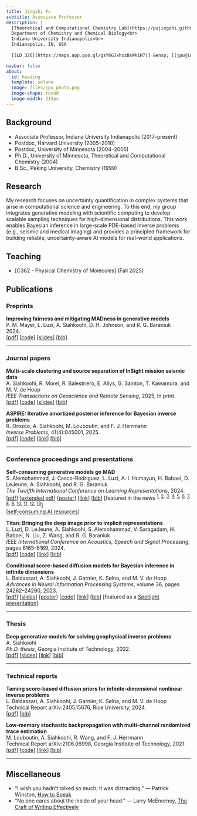 ```yaml
---
title: Jingzhi Pu
subtitle: Associate Professor
description: |
  [Theoretical and Computational Chemistry Lab](https://pujingzhi.github.io/)<br>
  Department of Chemistry and Chemical Biology<br>
  Indiana University Indianapolis<br>
  Indianapolis, IN, USA
  
  [[LD 326](https://maps.app.goo.gl/gsY6GJxhxzBsWk1H7)] &ensp; [[jpu@iu.edu](mailto:jpu@iu.edu)] &ensp; [[CV](./files/AliSiahkoohi-CV.pdf)] &ensp; [[GitHub](https://github.com/pujingzhi)] &ensp; [[Google Scholar](https://scholar.google.com/citations?user=RlYang0AAAAJ&hl=en)]

navbar: false
about:
  id: heading
  template: solana
  image: files/jpu_photo.png
  image-shape: round
  image-width: 215px
---
```


:::{#heading}
:::


## Background

- Associate Professor, Indiana University Indianapolis (2017--present)
- Postdoc, Harvard University (2005--2010)
- Postdoc, University of Minnesota (2004--2005)
- Ph.D., University of Minnesota, Theoretical and Computational Chemistry (2004)
- B.Sc., Peking University, Chemistry (1999)


## Research

My research focuses on uncertainty quantification in complex systems that arise in computational science and engineering. To this end, my group integrates generative modeling with scientific computing to develop scalable sampling techniques for high-dimensional distributions. This work enables Bayesian inference in large-scale PDE-based inverse problems (e.g., seismic and medical imaging) and provides a principled framework for building reliable, uncertainty-aware AI models for real-world applications.


## Teaching

- [C362 - Physical Chemistry of Molecules] (Fall 2025)

## Publications

### Preprints

**Improving fairness and mitigating MADness in generative models**  
P. M. Mayer, L. Luzi, A. Siahkoohi, D. H. Johnson, and R. G. Baraniuk  
2024.  
[[pdf](https://arxiv.org/abs/2405.13977)]
[[code](https://github.com/alisiahkoohi/torchhyper)]
[[slides](https://www.dropbox.com/scl/fi/5ajtqzg15vu4tpbqwc78d/slides.pdf?rlkey=zmdpkzht0o0ax9j9cu7y0aoir&st=l412imzl&dl=0)]
[[bib](https://raw.githubusercontent.com/alisiahkoohi/alisiahkoohi.github.io/master/files/MayerLuziSiahkoohiEtAl_2024.bib)]

---

### Journal papers

**Multi-scale clustering and source separation of InSight mission seismic data**  
A. Siahkoohi, R. Morel, R. Balestriero, E. Allys, G. Sainton, T. Kawamura, and M. V. de Hoop  
*IEEE Transactions on Geoscience and Remote Sensing*, 2025, In print.  
[[pdf](https://arxiv.org/abs/2305.16189)]
[[code](https://github.com/alisiahkoohi/facvae)]
[[slides](https://www.dropbox.com/s/ycwu3y3jik33xpo/slides.pdf?dl=0)]
[[bib](https://raw.githubusercontent.com/alisiahkoohi/alisiahkoohi.github.io/master/files/SiahkoohiMorelBalestrieroEtAl_2025.bib)]

**ASPIRE: Iterative amortized posterior inference for Bayesian inverse problems**  
R. Orozco, A. Siahkoohi, M. Louboutin, and F. J. Herrmann  
*Inverse Problems*, 41(4):045001, 2025.  
[[pdf](https://arxiv.org/abs/2405.05398)]
[[code](https://github.com/slimgroup/ASPIRE.jl)]
[[link](https://iopscience.iop.org/article/10.1088/1361-6420/adba3d)]
[[bib](https://raw.githubusercontent.com/alisiahkoohi/alisiahkoohi.github.io/master/files/OrozcoSiahkoohiLouboutinEtAl_2025.bib)]




---

### Conference proceedings and presentations

**Self-consuming generative models go MAD**  
S. Alemohammad, J. Casco-Rodriguez, L. Luzi, A. I. Humayun, H. Babaei, D. LeJeune, A. Siahkoohi, and R. G. Baraniuk  
*The Twelfth International Conference on Learning Representations*, 2024.  
[[pdf](https://openreview.net/pdf?id=ShjMHfmPs0)]
[[extended pdf](https://arxiv.org/abs/2307.01850)]
[[poster](https://iclr.cc/media/PosterPDFs/ICLR%202024/18592.png?t=1714784281.722506)]
[[link](https://iclr.cc/virtual/2024/poster/18592)]
[[bib](https://raw.githubusercontent.com/alisiahkoohi/alisiahkoohi.github.io/master/files/AlemohammadCasco_RodriguezLuziEtAl_2024.bib)]
[featured in the news
^[1](https://www.tomshardware.com/news/generative-ai-goes-mad-when-trained-on-artificial-data-over-five-times),^
^[2](https://futurism.com/ai-trained-ai-generated-data),^
^[3](https://www.tweaktown.com/news/92328/scientists-make-ai-go-crazy-by-feeding-it-generated-content/),^
^[4](https://www.newscientist.com/article/2382519-ais-trained-on-ai-generated-images-produce-glitches-and-blurs/),^
^[5](https://www.cdotrends.com/story/18288/training-ai-outputs-generative-ai-mad/),^
^[6](https://futurism.com/ai-trained-ai-generated-data-interview),^
^[7](https://www.telegraph.co.uk/business/2024/02/01/why-ai-new-age-of-fake-news-and-disinformation/),^
^[8](https://finance.yahoo.com/news/ais-mad-cow-disease-problem-tramples-into-earnings-season-100005953.html),^
^[9](https://fortune.com/2024/04/18/linkedin-microsoft-collaborative-articles-generative-ai-feedback-loop-user-backlash/?456789),^
^[10](https://news.rice.edu/news/2024/breaking-mad-generative-ai-could-break-internet),^
^[11](https://www.nytimes.com/interactive/2024/08/26/upshot/ai-synthetic-data.html),^
^[12](https://futurism.com/ai-slowly-killing-itself),^
^[13](https://magazine.rice.edu/winter-2025/ais-mad-loops)^]  
[[self-consuming AI resources](https://dsp.rice.edu/ai-loops/)]


**Titan: Bringing the deep image prior to implicit representations**  
L. Luzi, D. LeJeune, A. Siahkoohi, S. Alemohammad, V. Saragadam, H. Babaei, N. Liu, Z. Wang, and R. G. Baraniuk  
*IEEE International Conference on Acoustics, Speech and Signal Processing*, pages 6165--6169, 2024.  
[[pdf](https://arxiv.org/abs/2211.00219)]
[[code](https://github.com/dlej/titan-implicit-prior)]
[[link](https://ieeexplore.ieee.org/document/10446136)]
[[bib](https://raw.githubusercontent.com/alisiahkoohi/alisiahkoohi.github.io/master/files/LuziLeJeuneSiahkoohiEtAl_2024.bib)]

**Conditional score-based diffusion models for Bayesian inference in infinite dimensions**  
L. Baldassari, A. Siahkoohi, J. Garnier, K. Sølna, and M. V. de Hoop  
*Advances in Neural Information Processing Systems*, volume 36, pages 24262--24290, 2023.  
[[pdf](https://papers.nips.cc/paper_files/paper/2023/file/4c79c359b3c5f077c0b955f93cb0f53e-Paper-Conference.pdf)]
[[slides](https://www.dropbox.com/scl/fi/bmgnbex0zcf575fjgzybu/slides.pdf?rlkey=2rd9nhc4a6tt8s65lk5sqbz2r&dl=0)]
[[poster](https://www.dropbox.com/scl/fi/7t9p0gogw6g7dmn8u52c6/poster.pdf?rlkey=sftpfelbglvrpi4lkn6tgp31q&dl=0)]
[[code](https://github.com/alisiahkoohi/csgm)]
[[link](https://papers.nips.cc/paper_files/paper/2023/hash/4c79c359b3c5f077c0b955f93cb0f53e-Abstract-Conference.html)]
[[bib](https://raw.githubusercontent.com/alisiahkoohi/alisiahkoohi.github.io/master/files/BaldassariSiahkoohiGarnierEtAl_2023.bib)] [featured as a [Spotlight presentation](https://nips.cc/virtual/2023/events/spotlight-posters-2023)]



---

### Thesis

**Deep generative models for solving geophysical inverse problems**  
A. Siahkoohi  
*Ph.D. thesis*, Georgia Institute of Technology, 2022.  
[[pdf](https://slim.gatech.edu/Publications/Public/Thesis/2022/siahkoohi2022THdgmf/siahkoohi2022THdgmf.pdf)]
[[slides](https://slim.gatech.edu/Publications/Public/Thesis/2022/siahkoohi2022THdgmf/siahkoohi2022THdgmf_pres.pdf)]
[[link](http://hdl.handle.net/1853/67250)]
[[bib](https://raw.githubusercontent.com/alisiahkoohi/alisiahkoohi.github.io/master/files/Siahkoohi_2022.bib)]

---

### Technical reports

**Taming score-based diffusion priors for infinite-dimensional nonlinear inverse problems**  
L. Baldassari, A. Siahkoohi, J. Garnier, K. Sølna, and M. V. de Hoop  
Technical Report arXiv:2405.15676, Rice University, 2024.  
[[pdf](https://arxiv.org/abs/2405.15676)]
[[bib](https://raw.githubusercontent.com/alisiahkoohi/alisiahkoohi.github.io/master/files/BaldassariSiahkoohiGarnierEtAl_2024.bib)]

**Low-memory stochastic backpropagation with multi-channel randomized trace estimation**  
M. Louboutin, A. Siahkoohi, R. Wang, and F. J. Herrmann  
Technical Report arXiv:2106.06998, Georgia Institute of Technology, 2021.  
[[pdf](https://arxiv.org/abs/2106.06998)]
[[code](https://github.com/slimgroup/XConv)]
[[link](https://slim.gatech.edu/content/low-memory-stochastic-backpropagation-multi-channel-randomized-trace-estimation)]
[[bib](https://raw.githubusercontent.com/alisiahkoohi/alisiahkoohi.github.io/master/files/LouboutinSiahkoohiWangEtAl_2021.bib)]

---

## Miscellaneous

- "I wish you hadn't talked so much, it was distracting." --- Patrick Winston, [How to Speak](https://youtu.be/Unzc731iCUY)
- "No one cares about the inside of your head." --- Larry McEnerney, [The Craft of Writing Effectively](https://youtu.be/vtIzMaLkCaM)
